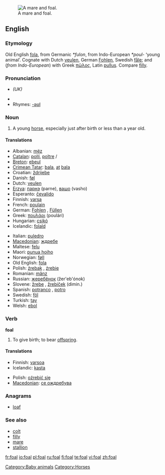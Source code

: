 [[Image:Mare and foal (Kvetina-Marie).jpg|thumb|right|A mare and foal.]]
==English==
{{wikipedia}}
===Etymology===
Old English [[fola]], from Germanic ''*fulon'', from Indo-European ''*poul-'' ‘young animal’.  Cognate with Dutch [[veulen]], German [[Fohlen]], Swedish [[fåle]]; and (''from Indo-European'') with Greek [[πῶλος]], Latin [[pullus]].  Compare [[filly]].

===Pronunciation===
* {{IPA|/fəʊl/}} ''(UK)''
* {{audio|en-us-foal.ogg|Audio (US)}}
* Rhymes: [[Rhymes:English:-əʊl|-əʊl]]

===Noun===
{{en-noun}}

# A young [[horse]], especially just after birth or less than a year old.

====Translations====
{{trans-top|young horse}}
* Albanian: [[mëz]] {{m}}
* [[Catalan]]: [[pollí]], [[poltre]] {{m}}/{{f}}
* [[Breton]]: [[ebeul]] {{m}}
* [[Crimean Tatar]]: [[bala#Crimean Tatar|bala]], [[at]] [[bala]]
* Croatian: [[ždrijebe]] {{n}}
* Danish: [[føl]] {{n}}
* Dutch: [[veulen]] {{n}}
* [[Erzya]]: [[парнэ]] (parne), [[вашо]] (vasho)
* Esperanto: [[ĉevalido]]
* Finnish: [[varsa]]
* French: [[poulain]] {{m}}
* German: [[Fohlen]] {{n}}, [[Füllen]] {{n}}
* Greek: [[πουλάρι]] (poulári) {{n}}
* Hungarian: [[csikó]]
* Icelandic: [[folald]] {{n}}
{{trans-mid}}
* Italian: [[puledro]] {{n}}
* [[Macedonian]]: [[ждребе]] {{n}}
* Maltese: [[felu]] {{m}}
* Maori: [[punua hoiho]]
* Norwegian: [[føll]] {{n}}
* Old English: [[fola]] {{m}}
* Polish: [[źrebak]] {{m}}, [[źrebię]] {{n}}
* Romanian: [[mânz]] {{m}}
* Russian: [[жеребёнок]] (žer'eb'ónok) {{m}}
* Slovene: [[žrebe]] {{n}}, [[žrebiček]] {{m}} (dimin.)
* Spanish: [[potranco]] {{m}}, [[potro]] {{m}}
* Swedish: [[föl]] {{n}}
* Turkish: [[tay]]
* Welsh: [[ebol]] {{m}}
{{trans-bottom}}

===Verb===
'''foal'''

# {{context|equestrian}} To give birth; to bear [[offspring]].

====Translations====
{{trans-top|give birth}}
* Finnish: [[varsoa]]
* Icelandic: [[kasta]]
{{trans-mid}}
* Polish: [[oźrebić się]]
* [[Macedonian]]: [[се ождребува]]
{{trans-bottom}}

===Anagrams===
* [[loaf]]

===See also===
* [[colt]]
* [[filly]]
* [[mare]]
* [[stallion]]

[[Category:Baby animals]]
[[Category:Horses]]

[[fr:foal]]
[[io:foal]]
[[pl:foal]]
[[ru:foal]]
[[fi:foal]]
[[te:foal]]
[[vi:foal]]
[[zh:foal]]